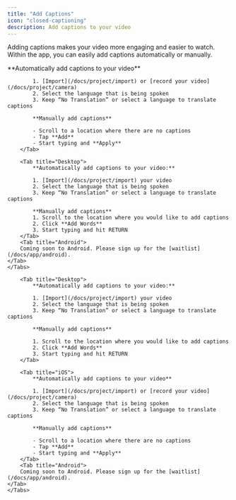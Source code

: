 ```yaml
---
title: "Add Captions"
icon: "closed-captioning"
description: Add captions to your video
---
```


Adding captions makes your video more engaging and easier to watch. Within the app, you can easily add captions automatically or manually.

<div id="ios-tab">
    <Tabs>
        <Tab title="iOS">
            **Automatically add captions to your video**

            1. [Import](/docs/project/import) or [record your video](/docs/project/camera)
            2. Select the language that is being spoken
            3. Keep “No Translation” or select a language to translate captions

            **Manually add captions**

            - Scroll to a location where there are no captions
            - Tap **Add**
            - Start typing and **Apply**
        </Tab>

        <Tab title="Desktop">
            **Automatically add captions to your video:**

            1. [Import](/docs/project/import) your video
            2. Select the language that is being spoken
            3. Keep “No Translation” or select a language to translate captions

            **Manually add captions**
            1. Scroll to the location where you would like to add captions
            2. Click **Add Words**
            3. Start typing and hit RETURN
        </Tab>
        <Tab title="Android">
        Coming soon to Android. Please sign up for the [waitlist](/docs/app/android).
    </Tab>
    </Tabs>
</div>


<div id="desktop-tab">
    <Tabs>
        
        <Tab title="Desktop">
            **Automatically add captions to your video:**

            1. [Import](/docs/project/import) your video
            2. Select the language that is being spoken
            3. Keep “No Translation” or select a language to translate captions

            **Manually add captions**

            1. Scroll to the location where you would like to add captions
            2. Click **Add Words**
            3. Start typing and hit RETURN
        </Tab>

        <Tab title="iOS">
            **Automatically add captions to your video**

            1. [Import](/docs/project/import) or [record your video](/docs/project/camera)
            2. Select the language that is being spoken
            3. Keep “No Translation” or select a language to translate captions

            **Manually add captions**

            - Scroll to a location where there are no captions
            - Tap **Add**
            - Start typing and **Apply**
        </Tab>
        <Tab title="Android">
        Coming soon to Android. Please sign up for the [waitlist](/docs/app/android).
    </Tab>
    </Tabs>
</div>